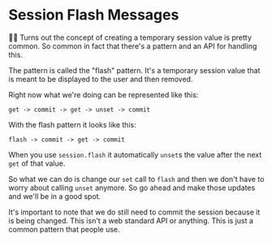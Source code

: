 # Session Flash Messages

<EpicVideo url="https://www.epicweb.dev/workshops/authentication-strategies-and-implementation/session-storage/implementing-flash-messages-for-temporary-notifications" />

👨‍💼 Turns out the concept of creating a temporary session value is pretty common.
So common in fact that there's a pattern and an API for handling this.

The pattern is called the "flash" pattern. It's a temporary session value that
is meant to be displayed to the user and then removed.

Right now what we're doing can be represented like this:

```
get -> commit -> get -> unset -> commit
```

With the flash pattern it looks like this:

```
flash -> commit -> get -> commit
```

When you use `session.flash` it automatically `unset`s the value after the next
`get` of that value.

So what we can do is change our `set` call to `flash` and then we don't have to
worry about calling `unset` anymore. So go ahead and make those updates and
we'll be in a good spot.

It's important to note that we do still need to commit the session because it
is being changed. This isn't a web standard API or anything. This is just a
common pattern that people use.
